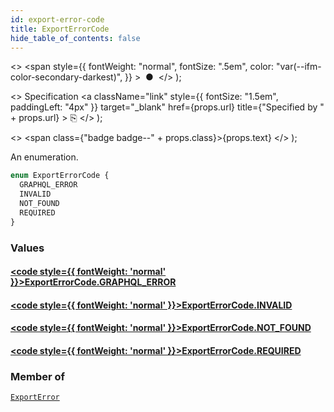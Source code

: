 ```yaml
---
id: export-error-code
title: ExportErrorCode
hide_table_of_contents: false
---
```


  <>
    <span
      style={{
        fontWeight: "normal",
        fontSize: ".5em",
        color: "var(--ifm-color-secondary-darkest)",
      }}
    >
      &nbsp;●&nbsp;
    </span>
  </>
);

  <>
    Specification
    <a
      className="link"
      style={{ fontSize: "1.5em", paddingLeft: "4px" }}
      target="\_blank"
      href={props.url}
      title={"Specified by " + props.url}
    >
      ⎘
    </a>
  </>
);

  <>
    <span class={"badge badge--" + props.class}>{props.text}</span>
  </>
);

An enumeration.

```graphql
enum ExportErrorCode {
  GRAPHQL_ERROR
  INVALID
  NOT_FOUND
  REQUIRED
}
```

### Values

#### [<code style={{ fontWeight: 'normal' }}>ExportErrorCode.<b>GRAPHQL_ERROR</b></code>](#)

>

#### [<code style={{ fontWeight: 'normal' }}>ExportErrorCode.<b>INVALID</b></code>](#)

>

#### [<code style={{ fontWeight: 'normal' }}>ExportErrorCode.<b>NOT_FOUND</b></code>](#)

>

#### [<code style={{ fontWeight: 'normal' }}>ExportErrorCode.<b>REQUIRED</b></code>](#)

>

### Member of

[`ExportError`](../../../developer/api-reference/objects/export-error) <Badge class="secondary" text="object"/>

